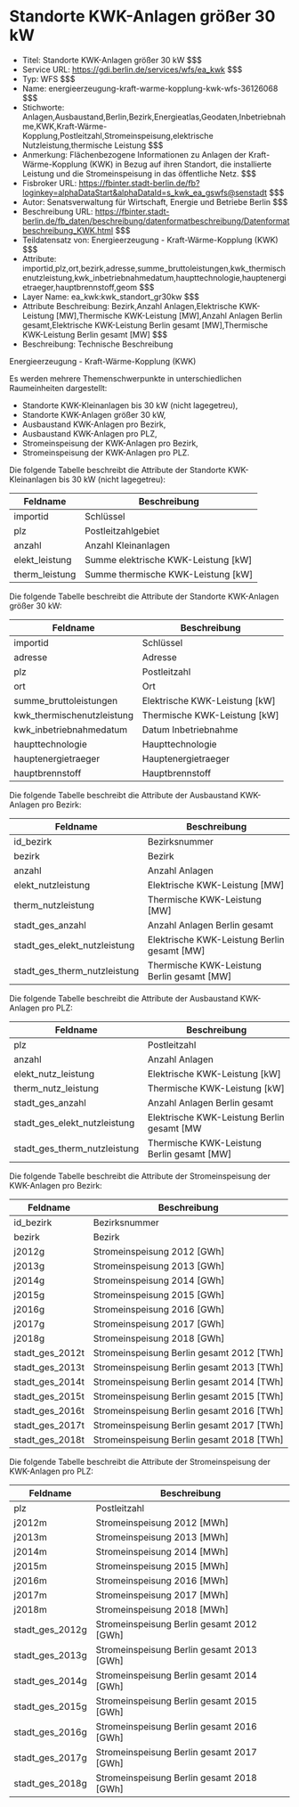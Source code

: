 # Standorte KWK-Anlagen größer 30 kW
- Titel: Standorte KWK-Anlagen größer 30 kW $$$
- Service URL: https://gdi.berlin.de/services/wfs/ea_kwk $$$
- Typ: WFS $$$
- Name: energieerzeugung-kraft-warme-kopplung-kwk-wfs-36126068 $$$
- Stichworte: Anlagen,Ausbaustand,Berlin,Bezirk,Energieatlas,Geodaten,Inbetriebnahme,KWK,Kraft-Wärme-Kopplung,Postleitzahl,Stromeinspeisung,elektrische Nutzleistung,thermische Leistung $$$
- Anmerkung: Flächenbezogene Informationen zu Anlagen der Kraft-Wärme-Kopplung (KWK) in Bezug auf ihren Standort, die installierte Leistung und die Stromeinspeisung in das öffentliche Netz. $$$
- Fisbroker URL: https://fbinter.stadt-berlin.de/fb?loginkey=alphaDataStart&alphaDataId=s_kwk_ea_gswfs@senstadt $$$
- Autor: Senatsverwaltung für Wirtschaft, Energie und Betriebe Berlin $$$
- Beschreibung URL: https://fbinter.stadt-berlin.de/fb_daten/beschreibung/datenformatbeschreibung/Datenformatbeschreibung_KWK.html $$$
- Teildatensatz von: Energieerzeugung - Kraft-Wärme-Kopplung (KWK) $$$
- Attribute: importid,plz,ort,bezirk,adresse,summe_bruttoleistungen,kwk_thermischenutzleistung,kwk_inbetriebnahmedatum,haupttechnologie,hauptenergietraeger,hauptbrennstoff,geom $$$
- Layer Name: ea_kwk:kwk_standort_gr30kw $$$
- Attribute Beschreibung: Bezirk,Anzahl Anlagen,Elektrische KWK-Leistung [MW],Thermische KWK-Leistung [MW],Anzahl Anlagen Berlin gesamt,Elektrische KWK-Leistung Berlin gesamt [MW],Thermische KWK-Leistung Berlin gesamt [MW] $$$
- Beschreibung: Technische Beschreibung 

Energieerzeugung - Kraft-Wärme-Kopplung (KWK)

Es werden mehrere Themenschwerpunkte in unterschiedlichen Raumeinheiten dargestellt:

* Standorte KWK-Kleinanlagen bis 30 kW (nicht lagegetreu),
* Standorte KWK-Anlagen größer 30 kW,
* Ausbaustand KWK-Anlagen pro Bezirk,
* Ausbaustand KWK-Anlagen pro PLZ,
* Stromeinspeisung der KWK-Anlagen pro Bezirk,
* Stromeinspeisung der KWK-Anlagen pro PLZ.

Die folgende Tabelle beschreibt die Attribute der Standorte KWK-Kleinanlagen bis 30 kW (nicht lagegetreu):

| **Feldname**    | **Beschreibung**                      |
| --------------- | ------------------------------------- |
| importid        | Schlüssel                             |
| plz             | Postleitzahlgebiet                    |
| anzahl          | Anzahl Kleinanlagen                   |
| elekt\_leistung | Summe elektrische KWK-Leistung \[kW\] |
| therm\_leistung | Summe thermische KWK-Leistung \[kW\]  |

Die folgende Tabelle beschreibt die Attribute der Standorte KWK-Anlagen größer 30 kW:

| **Feldname**                | **Beschreibung**                |
| --------------------------- | ------------------------------- |
| importid                    | Schlüssel                       |
| adresse                     | Adresse                         |
| plz                         | Postleitzahl                    |
| ort                         | Ort                             |
| summe\_bruttoleistungen     | Elektrische KWK-Leistung \[kW\] |
| kwk\_thermischenutzleistung | Thermische KWK-Leistung \[kW\]  |
| kwk\_inbetriebnahmedatum    | Datum Inbetriebnahme            |
| haupttechnologie            | Haupttechnologie                |
| hauptenergietraeger         | Hauptenergietraeger             |
| hauptbrennstoff             | Hauptbrennstoff                 |

Die folgende Tabelle beschreibt die Attribute der Ausbaustand KWK-Anlagen pro Bezirk:

| **Feldname**                    | **Beschreibung**                              |
| ------------------------------- | --------------------------------------------- |
| id\_bezirk                      | Bezirksnummer                                 |
| bezirk                          | Bezirk                                        |
| anzahl                          | Anzahl Anlagen                                |
| elekt\_nutzleistung             | Elektrische KWK-Leistung \[MW\]               |
| therm\_nutzleistung             | Thermische KWK-Leistung \[MW\]                |
| stadt\_ges\_anzahl              | Anzahl Anlagen Berlin gesamt                  |
| stadt\_ges\_elekt\_nutzleistung | Elektrische KWK-Leistung Berlin gesamt \[MW\] |
| stadt\_ges\_therm\_nutzleistung | Thermische KWK-Leistung Berlin gesamt \[MW\]  |

Die folgende Tabelle beschreibt die Attribute der Ausbaustand KWK-Anlagen pro PLZ:

| **Feldname**                    | **Beschreibung**                             |
| ------------------------------- | -------------------------------------------- |
| plz                             | Postleitzahl                                 |
| anzahl                          | Anzahl Anlagen                               |
| elekt\_nutz\_leistung           | Elektrische KWK-Leistung \[kW\]              |
| therm\_nutz\_leistung           | Thermische KWK-Leistung \[kW\]               |
| stadt\_ges\_anzahl              | Anzahl Anlagen Berlin gesamt                 |
| stadt\_ges\_elekt\_nutzleistung | Elektrische KWK-Leistung Berlin gesamt \[MW  |
| stadt\_ges\_therm\_nutzleistung | Thermische KWK-Leistung Berlin gesamt \[MW\] |

Die folgende Tabelle beschreibt die Attribute der  Stromeinspeisung der KWK-Anlagen pro Bezirk:

| **Feldname**      | **Beschreibung**                            |
| ----------------- | ------------------------------------------- |
| id\_bezirk        | Bezirksnummer                               |
| bezirk            | Bezirk                                      |
| j2012g            | Stromeinspeisung 2012 \[GWh\]               |
| j2013g            | Stromeinspeisung 2013 \[GWh\]               |
| j2014g            | Stromeinspeisung 2014 \[GWh\]               |
| j2015g            | Stromeinspeisung 2015 \[GWh\]               |
| j2016g            | Stromeinspeisung 2016 \[GWh\]               |
| j2017g            | Stromeinspeisung 2017 \[GWh\]               |
| j2018g            | Stromeinspeisung 2018 \[GWh\]               |
| stadt\_ges\_2012t | Stromeinspeisung Berlin gesamt 2012 \[TWh\] |
| stadt\_ges\_2013t | Stromeinspeisung Berlin gesamt 2013 \[TWh\] |
| stadt\_ges\_2014t | Stromeinspeisung Berlin gesamt 2014 \[TWh\] |
| stadt\_ges\_2015t | Stromeinspeisung Berlin gesamt 2015 \[TWh\] |
| stadt\_ges\_2016t | Stromeinspeisung Berlin gesamt 2016 \[TWh\] |
| stadt\_ges\_2017t | Stromeinspeisung Berlin gesamt 2017 \[TWh\] |
| stadt\_ges\_2018t | Stromeinspeisung Berlin gesamt 2018 \[TWh\] |

Die folgende Tabelle beschreibt die Attribute der  Stromeinspeisung der KWK-Anlagen pro PLZ:

| **Feldname**      | **Beschreibung**                            |
| ----------------- | ------------------------------------------- |
| plz               | Postleitzahl                                |
| j2012m            | Stromeinspeisung 2012 \[MWh\]               |
| j2013m            | Stromeinspeisung 2013 \[MWh\]               |
| j2014m            | Stromeinspeisung 2014 \[MWh\]               |
| j2015m            | Stromeinspeisung 2015 \[MWh\]               |
| j2016m            | Stromeinspeisung 2016 \[MWh\]               |
| j2017m            | Stromeinspeisung 2017 \[MWh\]               |
| j2018m            | Stromeinspeisung 2018 \[MWh\]               |
| stadt\_ges\_2012g | Stromeinspeisung Berlin gesamt 2012 \[GWh\] |
| stadt\_ges\_2013g | Stromeinspeisung Berlin gesamt 2013 \[GWh\] |
| stadt\_ges\_2014g | Stromeinspeisung Berlin gesamt 2014 \[GWh\] |
| stadt\_ges\_2015g | Stromeinspeisung Berlin gesamt 2015 \[GWh\] |
| stadt\_ges\_2016g | Stromeinspeisung Berlin gesamt 2016 \[GWh\] |
| stadt\_ges\_2017g | Stromeinspeisung Berlin gesamt 2017 \[GWh\] |
| stadt\_ges\_2018g | Stromeinspeisung Berlin gesamt 2018 \[GWh\] | $$$
